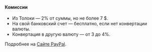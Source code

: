 <Cut title="от 2 до 6%">

#### Комиссии

- Из Толоки — 2% от суммы, но не более 7 $.
- На свой банковский счет — бесплатно, если нет конвертации валюты.
- Конвертация в другую валюту — от 3 до 4%.

Подробнее на [Сайте PayPal](https://www.paypal.com/ru/webapps/mpp/paypal-fees#statement-6).

</Cut>
